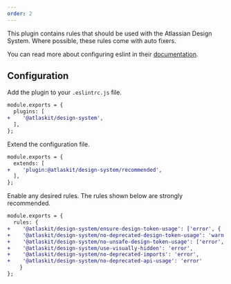 ```yaml
---
order: 2
---
```


This plugin contains rules that should be used with the Atlassian Design System.
Where possible, these rules come with auto fixers.

You can read more about configuring eslint in their [documentation](https://eslint.org/docs/user-guide/configuring).

## Configuration

Add the plugin to your `.eslintrc.js` file.

```diff
module.exports = {
  plugins: [
+    '@atlaskit/design-system',
  ],
};
```

Extend the configuration file.

```diff
module.exports = {
  extends: [
+    'plugin:@atlaskit/design-system/recommended',
  ],
};
```

Enable any desired rules. The rules shown below are strongly recommended.

```diff
module.exports = {
  rules: {
+    '@atlaskit/design-system/ensure-design-token-usage': ['error', { 'shouldEnsureFallbackUsage': true }],
+    '@atlaskit/design-system/no-deprecated-design-token-usage': 'warn',
+    '@atlaskit/design-system/no-unsafe-design-token-usage': ['error', { 'shouldEnsureFallbackUsage': true }],
+    '@atlaskit/design-system/use-visually-hidden': 'error',
+    '@atlaskit/design-system/no-deprecated-imports': 'error',
+    '@atlaskit/design-system/no-deprecated-api-usage': 'error'
    }
};
```
